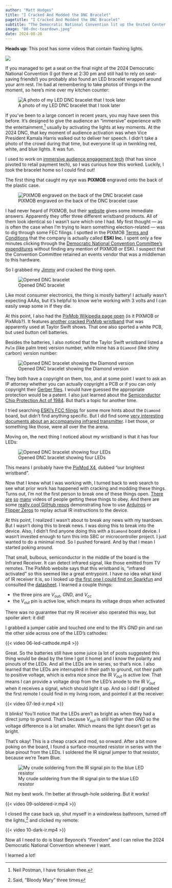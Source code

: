 ```yaml
---
author: "Matt Hodges"
title: "I Cracked And Modded the DNC Bracelet"
pagetitle: "I Cracked And Modded the DNC Bracelet"
subtitle: "The Democratic National Convention lit up the United Center with bracelets. I wanted to light mine up at home."
image: "00-dnc-teardown.jpeg"
date: 2024-08-28
---
```


**Heads up:** This post has some videos that contain flashing lights.

![](00-dnc-teardown.jpeg)

If you managed to get a seat on the final night of the 2024 Democratic National Convention (I got there at 2:30 pm and still had to rely on seat-saving friends!) you probably also found an LED bracelet wrapped around your arm rest. I'm bad at remembering to take photos of things in the moment, so here's mine over my kitchen counter:

![A photo of my LED DNC bracelet that I took later](01-wristband.jpeg)

If  you've been to a large concert in recent years, you may have seen this before. It's designed to give the audience an "immersive" experience with the entertainment,[^1] usually by activating the lights at key moments. At the 2024 DNC, that key moment of audience activation was when Vice President Kamala Harris walked out to deliver her speech. I didn't take a photo of the crowd during that time, but everyone lit up in twinkling red, white, and blue lights. It was fun.

I used to work on [immersive audience engagement tech](https://lisnr.com/) (that has since pivoted to retail payment tech), so I was curious how this worked. Luckily, I took the bracelet home so I could find out!

The first thing that caught my eye was **PIXMOB** engraved onto the back of the plastic case.

![PIXMOB engraved on the back of the DNC bracelet case](02-pixmob.jpeg)

I had never heard of PIXMOB, but their [website](https://pixmob.com/products/led-wristbands) gives some immediate answers. Apparently they offer three different wristband products. All of them look identical so I wasn't sure which one I had. My first thought — as is often the case when I'm trying to learn something election-related — was to dig through some FEC filings. I spotted in the PIXMOB [Terms and Conditions](https://pixmob.com/terms-and-conditions) that the company is actually called **ESKI Inc.** I spent only a few minutes clicking through the [Democratic National Convention Committee's expenditures](https://projects.propublica.org/itemizer/committee/C00827022/2024) without finding any mention of PIXMOB or ESKI. I suspect that the Convention Committee retained an events vendor that was a middleman to this hardware.

So I grabbed my [Jimmy](https://www.adafruit.com/product/2414) and cracked the thing open.

![Opened DNC bracelet](03-open.jpeg)

Like most consumer electronics, the thing is mostly battery! I actually wasn't expecting AAAs, but it's helpful to know we're working with 3 volts and I can easily swap some in if they die.

At this point, I also had the [PixMob Wikipedia page open](https://en.wikipedia.org/wiki/PixMob) (is it PIXMOB or PixMob?). It features [another cracked PixMob wristband](https://en.wikipedia.org/wiki/PixMob#/media/File:PixMob_PCB_and_case,_used_in_Zurich_2024.jpg) that was apparently used at Taylor Swift shows. That one also sported a white PCB, but used button cell batteries.

Besides the batteries, I also noticed that the Taylor Swift wristband listed a `Palm` (like palm tree) version number, while mine has a `Diamond` (like shiny carbon) version number:

![Opened DNC bracelet showing the Diamond version](04-diamond.jpeg)

They both have a copyright on them, too, and at some point I want to ask an IP attorney whether you can actually copyright a PCB or if you can only copyright their [Gerber files](https://en.wikipedia.org/wiki/Gerber_format). I would have guessed the appropriate protection would be a patent. I also just learned about the [Semiconductor Chip Protection Act of 1984](https://en.wikipedia.org/wiki/Semiconductor_Chip_Protection_Act_of_1984). But that's a topic for another time.

I tried searching [ESKI's FCC filings](https://fccid.io/2ADS4) for some more hints about the `Diamond` board, but didn't find anything specific. But I did find some [very interesting documents about an accompanying infrared transmitter](https://fccid.io/2ADS4WASH). I bet those, or something like those, were all over the the arena.

Moving on, the next thing I noticed about my wristband is that it has four LEDs:

![Opened DNC bracelet showing four LEDs](05-four-LEDs.jpeg)

This means I probably have the [PixMod X4](https://pixmob.com/products/led-wristbands/x4), dubbed "our brightest wristband".

Now that I knew what I was working with, I turned back to web search to see what prior work has happened with cracking and modding these things. Turns out, I'm not the first person to break one of these things open. [There](https://www.youtube.com/watch?v=ziNF0seaw1k) [are](https://www.youtube.com/watch?v=50LL-n7xZp8) [so](https://www.youtube.com/watch?v=TuQImukbnRg) [many](https://www.youtube.com/watch?v=TlK1jrO30PA) videos of people getting these things to obey. And there are some [really cool GitHub repos](https://github.com/danielweidman/pixmob-ir-reverse-engineering?tab=readme-ov-file) demonstrating how to use [Arduinos](https://www.arduino.cc/) or [Flipper Zeros](https://flipperzero.one/) to replay actual IR instructions to the device.

At this point, I realized I wasn't about to break any news with my teardown. But I wasn't doing this to break news. I was doing this to break into the device. Also, I didn't find anyone doing this with a `Diamond` board device. I wasn't invested enough to turn this into SBC or microcontroller project. I just wanted to do a minimal mod. So I pushed forward. And by that I mean I started poking around.

That small, bulbous, semiconductor in the middle of the board is the Infrared Receiver. It can detect infrared signal, like those emitted from TV remotes. The PixMob website says that this wristband is, "infrared activated" so this seemed like a great entrypoint. I have no idea what kind of IR receiver it is, so I looked up [the first one I could find on Sparkfun](https://www.sparkfun.com/products/10266) and consulted the [datasheet](https://www.sparkfun.com/datasheets/Sensors/Infrared/tsop382.pdf). I learned a couple things:

  - the three pins are $V_{out}$, $GND$, and $V_{cc}$
  - the $V_{out}$ pin is active low, which means its voltage drops when activated

There was no guarantee that my IR receiver also operated this way, but spoiler alert: it did!

I grabbed a jumper cable and touched one end to the IR's $GND$ pin and ran the other side across one of the LED's cathodes:

{{< video 06-led-cathode.mp4 >}}

Great. So the batteries still have some juice (a lot of posts suggested this thing would be dead by the time I got it home) and I know the polarity and pinouts of the LEDs. And all the LEDs are in series, so that's nice. I also learned that the LEDs are interrupted in their path to ground, not their path to positive voltage, which is extra nice since the IR $V_{out}$ is active low. That means I can provide a voltage drop from the LED's anode to the IR $V_{out}$ when it receives a signal, which should light it up. And so I did! I grabbed the first remote I could find in my living room, and pointed it at the receiver:

{{< video 07-led-ir.mp4 >}}

It blinks! You'll notice that the LEDs aren't as bright as when they had a direct jump to ground. That's because $V_{out}$ is still higher than $GND$ so the voltage difference is a lot smaller. Which means the light doesn't get as bright.

That's okay! This is a cheap crack and mod, so onward. After a bit more poking on the board, I found a surface-mounted resistor in series with the blue pinout from the LEDs. I soldered the IR signal jumper to that resistor, because we're Team Blue.

![My crude soldering from the IR signal pin to the blue LED resistor](08-soldered.jpeg)

Not my best work. I'm better at through-hole soldering. But it works! 

{{< video 09-soldered-ir.mp4 >}}

I closed the case back up, shut myself in a windowless bathroom, turned off the lights,[^2] and clicked my remote:

{{< video 10-dark-ir.mp4 >}}

Now all I need to do is blast Beyoncé's _"Freedom"_ and I can relive the 2024 Democratic National Convention whenever I want.

I learned a lot!

[^1]: Neil Postman, I have forsaken thee.
[^2]: Said, "Bloody Mary" three times